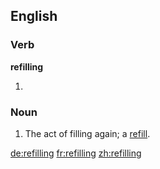 ==English==

===Verb===
'''refilling'''

# {{present participle of|refill}}

===Noun===
{{en-noun}}

# The act of filling again; a [[refill]].

[[de:refilling]]
[[fr:refilling]]
[[zh:refilling]]